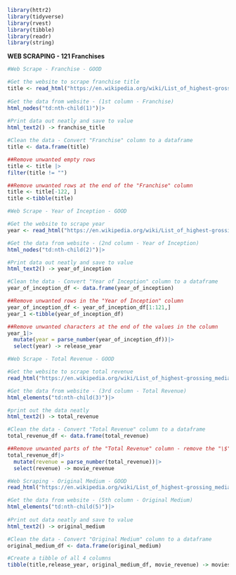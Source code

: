 ```r
library(httr2)
library(tidyverse)
library(rvest)
library(tibble)
library(readr)
library(string)
```

**WEB SCRAPING - 121 Franchises**

```r
#Web Scrape - Franchise - GOOD

#Get the website to scrape franchise title
title <- read_html("https://en.wikipedia.org/wiki/List_of_highest-grossing_media_franchises")|>
  
#Get the data from website - (1st column - Franchise)
html_nodes("td:nth-child(1)")|>
  
#Print data out neatly and save to value
html_text2() -> franchise_title

#Clean the data - Convert "Franchise" column to a dataframe
title <- data.frame(title)

##Remove unwanted empty rows
title <- title |>
filter(title != "") 

##Remove unwanted rows at the end of the "Franchise" column
title <- title[-122, ]
title <-tibble(title)
```

```r
#Web Scrape - Year of Inception - GOOD

#Get the website to scrape year
year <- read_html("https://en.wikipedia.org/wiki/List_of_highest-grossing_media_franchises")|> 

#Get the data from website - (2nd column - Year of Inception)
html_nodes("td:nth-child(2)")|>

#Print data out neatly and save to value
html_text2() -> year_of_inception

#Clean the data - Convert "Year of Inception" column to a dataframe
year_of_inception_df <- data.frame(year_of_inception)

##Remove unwanted rows in the "Year of Inception" column
year_of_inception_df <- year_of_inception_df[1:121,]
year_1 <-tibble(year_of_inception_df)

##Remove unwanted characters at the end of the values in the column
year_1|>
  mutate(year = parse_number(year_of_inception_df))|>
  select(year) -> release_year
```

```r
#Web Scrape - Total Revenue - GOOD

#Get the website to scrape total revenue
read_html("https://en.wikipedia.org/wiki/List_of_highest-grossing_media_franchises")|>

#Get the data from website - (3rd column - Total Revenue) 
html_elements("td:nth-child(3)")|>

#print out the data neatly
html_text2() -> total_revenue

#Clean the data - Convert "Total Revenue" column to a dataframe
total_revenue_df <- data.frame(total_revenue)

##Remove unwanted parts of the "Total Revenue" column - remove the "\$" sign and "Billion" string - Total Revenue will be expressed as a number in Billions
total_revenue_df|>
  mutate(revenue = parse_number(total_revenue))|>
  select(revenue) -> movie_revenue
```

```r
#Web Scraping - Original Medium - GOOD
read_html("https://en.wikipedia.org/wiki/List_of_highest-grossing_media_franchises")|>

#Get the data from website - (5th column - Original Medium)
html_elements("td:nth-child(5)")|>
  
#Print out data neatly and save to value
html_text2() -> original_medium

#Clean the data - Convert "Original Medium" column to a dataframe
original_medium_df <- data.frame(original_medium)

#Create a tibble of all 4 columns
tibble(title,release_year, original_medium_df, movie_revenue) -> movies

```
